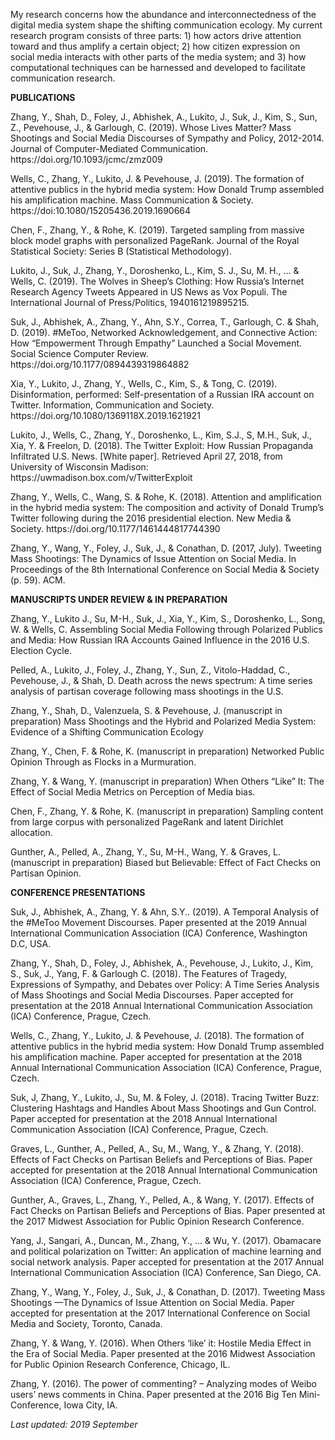 <link rel="stylesheet" href="styles.css" type="text/css">

My research concerns how the abundance and interconnectedness of the digital media system shape the shifting communication ecology. My current research program consists of three parts: 1) how actors drive attention toward and thus amplify a certain object; 2) how citizen expression on social media interacts with other parts of the media system; and 3) how computational techniques can be harnessed and developed to facilitate communication research. 

**PUBLICATIONS**

Zhang, Y., Shah, D., Foley, J., Abhishek, A., Lukito, J., Suk, J., Kim, S., Sun, Z., Pevehouse, J., & Garlough, C. (2019). Whose Lives Matter? Mass Shootings and Social Media Discourses of Sympathy and Policy, 2012-2014. Journal of Computer-Mediated Communication. https://doi.org/10.1093/jcmc/zmz009 

Wells, C., Zhang, Y., Lukito, J. & Pevehouse, J. (2019). The formation of attentive publics in the hybrid media system: How Donald Trump assembled his amplification machine. Mass Communication & Society. https://doi:10.1080/15205436.2019.1690664

Chen, F., Zhang, Y., & Rohe, K. (2019). Targeted sampling from massive block model graphs with personalized PageRank. Journal of the Royal Statistical Society: Series B (Statistical Methodology).

Lukito, J., Suk, J., Zhang, Y., Doroshenko, L., Kim, S. J., Su, M. H., ... & Wells, C. (2019). The Wolves in Sheep’s Clothing: How Russia’s Internet Research Agency Tweets Appeared in US News as Vox Populi. The International Journal of Press/Politics, 1940161219895215.

Suk, J., Abhishek, A., Zhang, Y., Ahn, S.Y., Correa, T., Garlough, C. & Shah, D. (2019). #MeToo, Networked Acknowledgement, and Connective Action: How “Empowerment Through Empathy” Launched a Social Movement. Social Science Computer Review. https://doi.org/10.1177/0894439319864882 

Xia, Y., Lukito, J., Zhang, Y., Wells, C., Kim, S., & Tong, C. (2019). Disinformation, performed: Self-presentation of a Russian IRA account on Twitter. Information, Communication and Society. https://doi.org/10.1080/1369118X.2019.1621921 

Lukito, J., Wells, C., Zhang, Y., Doroshenko, L., Kim, S.J., S, M.H., Suk, J., Xia, Y. & Freelon, D. (2018). The Twitter Exploit: How Russian Propaganda Infiltrated U.S. News. [White paper]. Retrieved April 27, 2018, from University of Wisconsin Madison: https://uwmadison.box.com/v/TwitterExploit

Zhang, Y., Wells, C., Wang, S. & Rohe, K. (2018). Attention and amplification in the hybrid media system: The composition and activity of Donald Trump’s Twitter following during the 2016 presidential election. New Media & Society. https://doi.org/10.1177/1461444817744390

Zhang, Y., Wang, Y., Foley, J., Suk, J., & Conathan, D. (2017, July). Tweeting Mass Shootings: The Dynamics of Issue Attention on Social Media. In Proceedings of the 8th International Conference on Social Media & Society (p. 59). ACM.

**MANUSCRIPTS UNDER REVIEW & IN PREPARATION**

Zhang, Y., Lukito J., Su, M-H., Suk, J., Xia, Y., Kim, S., Doroshenko, L., Song, W. & Wells, C. Assembling Social Media Following through Polarized Publics and Media: How Russian IRA Accounts Gained Influence in the 2016 U.S. Election Cycle.

Pelled, A., Lukito, J., Foley, J., Zhang, Y., Sun, Z., Vitolo-Haddad, C., Pevehouse, J., & Shah, D. Death across the news spectrum: A time series analysis of partisan coverage following mass shootings in the U.S. 

Zhang, Y., Shah, D., Valenzuela, S. &  Pevehouse, J. (manuscript in preparation) Mass Shootings and the Hybrid and Polarized Media System: Evidence of a Shifting Communication Ecology

Zhang, Y., Chen, F. & Rohe, K. (manuscript in preparation) Networked Public Opinion Through as Flocks in a Murmuration.

Zhang, Y. & Wang, Y. (manuscript in preparation) When Others “Like” It: The Effect of Social Media Metrics on Perception of Media bias.

Chen, F., Zhang, Y. & Rohe, K. (manuscript in preparation) Sampling content from large corpus with personalized PageRank and latent Dirichlet allocation.

Gunther, A., Pelled, A., Zhang, Y., Su, M-H., Wang, Y. & Graves, L. (manuscript in preparation) Biased but Believable: Effect of Fact Checks on Partisan Opinion.


**CONFERENCE PRESENTATIONS**

Suk, J., Abhishek, A., Zhang, Y. & Ahn, S.Y.. (2019). A Temporal Analysis of the #MeToo Movement Discourses. Paper presented at the 2019 Annual International Communication Association (ICA) Conference, Washington D.C, USA.


Zhang, Y., Shah, D., Foley, J., Abhishek, A., Pevehouse, J., Lukito, J., Kim, S., Suk, J., Yang, F. & Garlough C. (2018). The Features of Tragedy, Expressions of Sympathy, and Debates over Policy: A Time Series Analysis of Mass Shootings and Social Media Discourses. Paper accepted for presentation at the 2018 Annual International Communication Association (ICA) Conference, Prague, Czech.

Wells, C., Zhang, Y., Lukito, J. & Pevehouse, J. (2018). The formation of attentive publics in the hybrid media system: How Donald Trump assembled his amplification machine. Paper accepted for presentation at the 2018 Annual International Communication Association (ICA) Conference, Prague, Czech.

Suk, J, Zhang, Y., Lukito, J., Su, M. & Foley, J. (2018). Tracing Twitter Buzz: Clustering Hashtags and Handles About Mass Shootings and Gun Control. Paper accepted for presentation at the 2018 Annual International Communication Association (ICA) Conference, Prague, Czech.

Graves, L., Gunther, A., Pelled, A., Su, M., Wang, Y., & Zhang, Y. (2018). Effects of Fact Checks on Partisan Beliefs and Perceptions of Bias. Paper accepted for presentation at the 2018 Annual International Communication Association (ICA) Conference, Prague, Czech.

Gunther, A., Graves, L., Zhang, Y., Pelled, A., & Wang, Y. (2017). Effects of Fact Checks on Partisan Beliefs and Perceptions of Bias. Paper presented at the 2017 Midwest Association for Public Opinion Research Conference.

Yang, J., Sangari, A., Duncan, M., Zhang, Y., ... & Wu, Y. (2017). Obamacare and political polarization on Twitter: An application of machine learning and social network analysis. Paper accepted for presentation at the 2017 Annual International Communication Association (ICA) Conference, San Diego, CA.

Zhang, Y., Wang, Y., Foley, J., Suk, J., & Conathan, D. (2017). Tweeting Mass Shootings —The Dynamics of Issue Attention on Social Media. Paper accepted for presentation at the 2017 International Conference on Social Media and Society, Toronto, Canada.

Zhang, Y. & Wang, Y. (2016). When Others ‘like’ it: Hostile Media Effect in the Era of Social Media. Paper presented at the 2016 Midwest Association for Public Opinion Research Conference, Chicago, IL.

Zhang, Y. (2016). The power of commenting? – Analyzing modes of Weibo users’ news comments in China. Paper presented at the 2016 Big Ten Mini-Conference, Iowa City, IA.

*Last updated: 2019 September*